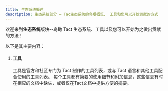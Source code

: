 ```yaml
---
title: 生态系统概述
description: 生态系统部分 — Tac生态系统的鸟眼概览、 工具和您可以开始贡献的方式
---
```



欢迎来到**生态系统**版块--鸟瞰 Tact 生态系统、工具以及您可以开始为之做出贡献的方法！

以下是其主要内容：

<Steps>

1. #### 工具

   工具是官方和社区专门为 Tact 制作的工具列表，或与 Tact 语言和其他工具配合使用的工具列表。  每个工具都有简要的使用细节和附加信息，这些信息有时在相应的文档中缺失，或者仅在Tact文档中提供方便的摘要。

   <CardGrid>
    <LinkCard
      title="TypeScript"
      href="/zh-cn/ecosystem/typescript"
    />
    <LinkCard
      title="VS Code Extension"
      href="/zh-cn/ecosystem/vscode"
    />
    <LinkCard
      title="JetBrains IDEs Plugin"
      href="/zh-cn/ecosystem/jetbrains"
    />
    <LinkCard
      title="Misti Static Analyzer"
      href="/zh-cn/ecosystem/misti"
    />
   </CardGrid>

</Steps>
